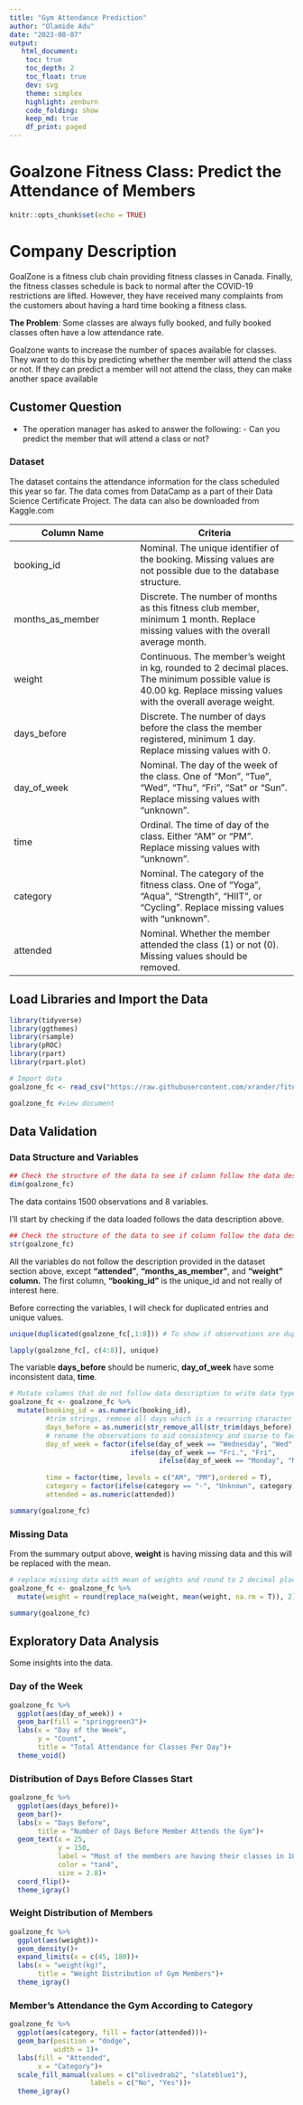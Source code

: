 ```yaml
---
title: "Gym Attendance Prediction"
author: "Olamide Adu"
date: "2023-08-07"
output:
   html_document:
    toc: true
    toc_depth: 2
    toc_float: true
    dev: svg
    theme: simplex
    highlight: zenburn
    code_folding: show
    keep_md: true
    df_print: paged
---
```


# Goalzone Fitness Class: Predict the Attendance of Members

```r
knitr::opts_chunk$set(echo = TRUE)
```

# Company Description

GoalZone is a fitness club chain providing fitness classes in Canada. Finally, the fitness classes schedule is back to normal after the COVID-19 restrictions are lifted. However, they have received many complaints from the customers about having a hard time booking a fitness class.

**The Problem**: Some classes are always fully booked, and fully booked classes often have a low attendance rate.

Goalzone wants to increase the number of spaces available for classes. They want to do this by predicting whether the member will attend the class or not. If they can predict a member will not attend the class, they can make another space available

## Customer Question

-   The operation manager has asked to answer the following: - Can you predict the member that will attend a class or not?

### Dataset

The dataset contains the attendance information for the class scheduled this year so far. The data comes from DataCamp as a part of their Data Science Certificate Project. The data can also be downloaded from Kaggle.com

| Column Name      | Criteria                                                                                                                                                            |
|--------------------------------|----------------------------------------|
| booking_id       | Nominal. The unique identifier of the booking. Missing values are not possible due to the database structure.                                                       |
| months_as_member | Discrete. The number of months as this fitness club member, minimum 1 month. Replace missing values with the overall average month.                                 |
| weight           | Continuous. The member's weight in kg, rounded to 2 decimal places. The minimum possible value is 40.00 kg. Replace missing values with the overall average weight. |
| days_before      | Discrete. The number of days before the class the member registered, minimum 1 day. Replace missing values with 0.                                                  |
| day_of_week      | Nominal. The day of the week of the class. One of "Mon", "Tue", "Wed", "Thu", "Fri", "Sat" or "Sun". Replace missing values with "unknown".                         |
| time             | Ordinal. The time of day of the class. Either "AM" or "PM". Replace missing values with "unknown".                                                                  |
| category         | Nominal. The category of the fitness class. One of "Yoga", "Aqua", "Strength", "HIIT", or "Cycling". Replace missing values with "unknown".                         |
| attended         | Nominal. Whether the member attended the class (1) or not (0). Missing values should be removed.                                                                    |

## Load Libraries and Import the Data

```r
library(tidyverse)
library(ggthemes)
library(rsample)
library(pROC)
library(rpart)
library(rpart.plot)

# Import data
goalzone_fc <- read_csv("https://raw.githubusercontent.com/xrander/fitness_class_project/master/fitness_class_2212.csv")

```

```r
goalzone_fc #view document
```

## Data Validation

### Data Structure and Variables

```r
## Check the structure of the data to see if column follow the data description
dim(goalzone_fc)
```

The data contains 1500 observations and 8 variables.

I'll start by checking if the data loaded follows the data description above.

```r
## Check the structure of the data to see if column follow the data description
str(goalzone_fc)
```

All the variables do not follow the description provided in the dataset section above, except **"attended"**, **"months_as_member"**, and **"weight" column.** The first column, **"booking_id"** is the unique_id and not really of interest here.

Before correcting the variables, I will check for duplicated entries and unique values.

```r
unique(duplicated(goalzone_fc[,1:8])) # To show if observations are duplicated or not
```

```r
lapply(goalzone_fc[, c(4:8)], unique)
```

The variable **days_before** should be numeric, **day_of_week** have some inconsistent data, **time**.

```r
# Mutate columns that do not follow data description to write data type
goalzone_fc <- goalzone_fc %>%
  mutate(booking_id = as.numeric(booking_id),
         #trim strings, remove all days which is a recurring character and coarse the figures into numeric data type
         days_before = as.numeric(str_remove_all(str_trim(days_before), "days")),
         # rename the observations to aid consistency and coarse to factor data type
         day_of_week = factor(ifelse(day_of_week == "Wednesday", "Wed",
                              ifelse(day_of_week == "Fri.", "Fri",
                                     ifelse(day_of_week == "Monday", "Mon", day_of_week))), level = c("Mon", "Tue", "Wed", "Thu", "Fri", "Sat", "Sun")),
         
         time = factor(time, levels = c("AM", "PM"),ordered = T),
         category = factor(ifelse(category == "-", "Unknown", category), ordered = F),
         attended = as.numeric(attended))
```

```r
summary(goalzone_fc)
```

### Missing Data

From the summary output above, **weight** is having missing data and this will be replaced with the mean.

```r
# replace missing data with mean of weights and round to 2 decimal place
goalzone_fc <- goalzone_fc %>%
  mutate(weight = round(replace_na(weight, mean(weight, na.rm = T)), 2))

summary(goalzone_fc)
```

## Exploratory Data Analysis

Some insights into the data.

### Day of the Week

```r
goalzone_fc %>%
  ggplot(aes(day_of_week)) +
  geom_bar(fill = "springgreen3")+
  labs(x = "Day of the Week",
       y = "Count",
       title = "Total Attendance for Classes Per Day")+
  theme_void()
```

### Distribution of Days Before Classes Start

```r
goalzone_fc %>%
  ggplot(aes(days_before))+
  geom_bar()+
  labs(x = "Days Before",
       title = "Number of Days Before Member Attends the Gym")+
  geom_text(x = 25,
            y = 150,
            label = "Most of the members are having their classes in 10 days to come",
            color = "tan4",
            size = 2.8)+
  coord_flip()+
  theme_igray()
```
### Weight Distribution of Members
```r
goalzone_fc %>%
  ggplot(aes(weight))+
  geom_density()+
  expand_limits(x = c(45, 180))+
  labs(x = "weight(kg)",
       title = "Weight Distribution of Gym Members")+
  theme_igray()
```

### Member's Attendance the Gym According to Category
```r
goalzone_fc %>%
  ggplot(aes(category, fill = factor(attended)))+
  geom_bar(position = "dodge",
           width = 1)+
  labs(fill = "Attended",
       x = "Category")+
  scale_fill_manual(values = c("olivedrab2", "slateblue1"),
                    labels = c("No", "Yes"))+
  theme_igray()
```

